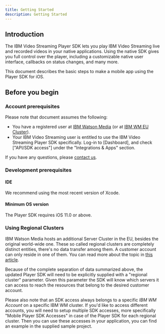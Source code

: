 ```yaml
---
title: Getting Started
description: Getting Started
---
```


## Introduction

The IBM Video Streaming Player SDK lets you play IBM Video Streaming live and recorded videos in your native applications. Using the native SDK gives you full control over the player, including a customizable native user interface, callbacks on status changes, and many more.

This document describes the basic steps to make a mobile app using the Player SDK for iOS.

## Before you begin

### Account prerequisites

Please note that document assumes the following:
*   You have a registered user at [IBM Watson Media] (or at [IBM WM EU Cluster]).
*   Your IBM Video Streaming user is entitled to use the IBM Video Streaming Player SDK specifically. Log-in to [Dashboard],
and check ["API/SDK access"] under the "Integrations & Apps" section.

If you have any questions, please [contact us].

### Development prerequisites

#### IDE

We recommend using the most recent version of Xcode.

#### Minimum OS version

The Player SDK requires iOS 11.0 or above.

### Using Regional Clusters

IBM Watson Media hosts an additional Server Cluster in the EU, besides the original world-wide one.
These so called regional clusters are completely distinct entities, there's no data transfer among them. A customer account can only reside in one of them.
You can read more about the topic in [this article](https://blog.video.ibm.com/streaming-product-updates/server-cluster-in-europe-for-streaming-video/).

Because of the complete separation of data summarized above, the updated Player SDK will need to be explicitly supplied with a "regional cluster" parameter.
Given this parameter the SDK will know which servers it can access to reach the resources that belong to the desired customer account.

Please also note that an SDK access always belongs to a specific *IBM WM Account* on a specific IBM WM cluster. If you'd like to access different accounts,
you will need to setup multiple SDK accesses, more specifically "Mobile Player SDK Accesses" in case of the Player SDK for each regional cluster.
Then you can use these accesses in your application, you can find an example in the supplied sample project.

[contact us]: https://video.ibm.com/enterprise-video/contact
[IBM Watson Media]: http://video.ibm.com/
[IBM WM EU Cluster]: http://eu.video.ibm.com/
